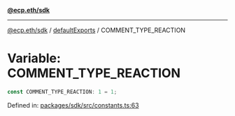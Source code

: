 [**@ecp.eth/sdk**](../../index.mdx)

***

[@ecp.eth/sdk](/sdk-reference/index.mdx) / [defaultExports](/sdk-reference/defaultExports/index.mdx) / COMMENT\_TYPE\_REACTION

# Variable: COMMENT\_TYPE\_REACTION

```ts
const COMMENT_TYPE_REACTION: 1 = 1;
```

Defined in: [packages/sdk/src/constants.ts:63](https://github.com/ecp-eth/comments-monorepo/blob/main/packages/sdk/src/constants.ts#L63)
